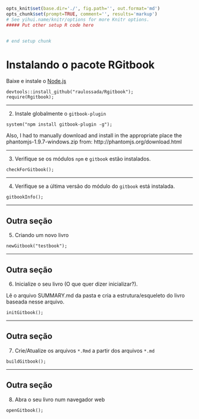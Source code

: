```r
opts_knit$set(base.dir='./', fig.path='', out.format='md')
opts_chunk$set(prompt=TRUE, comment='', results='markup')
# See yihui.name/knitr/options for more Knitr options.
##### Put other setup R code here


# end setup chunk
```
# Instalando o pacote RGitbook

Baixe e instale o [Node.js](http://nodejs.org/)
```
devtools::install_github("raulossada/Rgitbook");
require(Rgitbook);
```

***

2) Instale globalmente o `gitbook-plugin`
```
system("npm install gitbook-plugin -g");
```

Also, I had to manually download and install in the appropriate place the phantomjs-1.9.7-windows.zip from: http://phantomjs.org/download.html

***

3) Verifique se os módulos `npm` e `gitbook` estão instalados.
```
checkForGitbook();
```

***

4) Verifique se a última versão do módulo do `gitbook` está instalada.
```
gitbookInfo();
```

***

## Outra seção

5) Criando um novo livro
```
newGitbook("testbook");
```

***

## Outra seção

6) Inicialize o seu livro (O que quer dizer inicializar?).

Lê o arquivo SUMMARY.md da pasta e cria a estrutura/esqueleto do livro baseada nesse arquivo.
````
initGitbook();
````

***

## Outra seção

7) Crie/Atualize os arquivos `*.Rmd` a partir dos arquivos `*.md`
```
buildGitbook();
```

***

## Outra seção

8) Abra o seu livro num navegador web
```
openGitbook();
```
